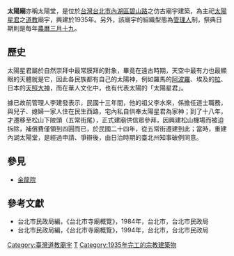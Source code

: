 {{東亞廟宇
| name =太陽堂
| location = {{ROC}}[[台北市|台北市]][[內湖區|內湖區]]碧山路2號
| god = [[太陽星君|太陽星君]]
| open_year = {{flag|Japan|1870}}[[昭和|昭和]]10年 （1935年）
| type = [[道教|道教]]
| cere_date = [[農曆|農曆]]3月19日（太陽帝君誕辰）
|}}
'''太陽廟'''亦稱太陽堂，是位於[[台灣|台灣]][[台北市|台北市]][[內湖區|內湖區]][[碧山路|碧山路]]之仿古廟宇建築，為主祀[[太陽星君|太陽星君]]之[[道教|道教]]廟宇，興建於1935年。另外，該廟宇的組織型態為[[管理人|管理人]]制，祭典日期則是每年[[農曆|農曆]][[三月十九|三月十九]]。


== 歷史 ==
太陽星君屬於自然崇拜中最常膜拜的對象，畢竟在遠古時期，天空中最有力也最顯眼的天體就是它，因此各民族都有自己的太陽神，例如羅馬的[[阿波羅|阿波羅]]、埃及的[[拉|拉]]、日本的[[天照大神|天照大神]]，而在華人文化中，也有代表太陽的「太陽星君」。

據已故前管理人李建發表示，民國十三年間，他的祖父李水來，係擔任道士職務，與兒子、媳婦一家人住在民生西路，宅內私自供奉太陽星君為家神；到了十八年，才遷移至松山下陂頭（五常街尾），正式建廟供信眾參拜，因興建松山機場而被迫拆除，補償費僅領到四圓而已，於民國二十四年，從五常街遷建到此；當時，重建內湖太陽堂，是經過申請、爭辯後，由日治時期的臺北州知事破例同意。

==參見==
*[[金龍院|金龍院]]
==參考文獻==
*台北市民政局編，《台北市寺廟概覽》，1984年，台北市，台北市民政局
*台北市民政局編，《台北市寺廟概覽》，1994年，台北市，台北市民政局

[[Category:臺灣道教廟宇|Category:臺灣道教廟宇]]
[[Category:內湖區廟宇|T]]
[[Category:1935年完工的宗教建築物|Category:1935年完工的宗教建築物]]